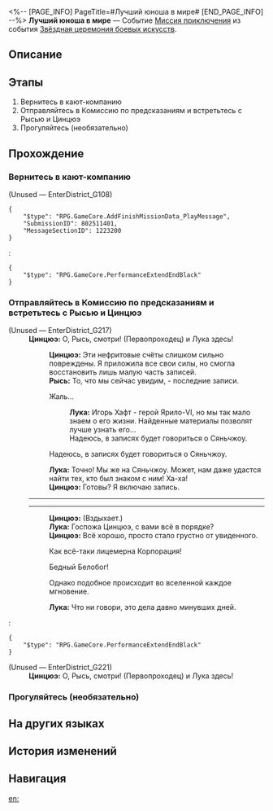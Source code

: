 <%-- [PAGE_INFO]
PageTitle=#Лучший юноша в мире#
[END_PAGE_INFO] --%>
{{Дополнить|Диалоги.}}
{{Миссия Инфобокс
|id              = 8025114
|Название        = 
|Изображение     = Миссия Лучший юноша в мире.png
|Тип             = Миссия приключения
|Событие         = Звёздная церемония боевых искусств
|Глава           = Звёздная церемония боевых искусств
|Условия         = Завершена [[Миссия приключения]] «[[Хотя аплодисменты стихли III]]»
|Персонажи       = Лука; Первопроходец; Рысь; Цинцюэ
|СтартЛокация    = [[Лофу Сяньчжоу]] — [[«Рассекатель небес»]]
|Мир             = Лофу Сяньчжоу
|Предыдущая      = Хотя аплодисменты стихли III
|Следующая       = Хотя аплодисменты стихли IV
|Награды         = Звёздный нефрит*10; Утраченный кристалл*2; Кредиты*20 000
}}
'''Лучший юноша в мире''' — Событие [[Миссия приключения]] из события [[Звёздная церемония боевых искусств]].

==Описание==
{{Описание|<!--официальное описание из Перекрёстка судеб-->}}

==Этапы==
# Вернитесь в кают-компанию
# Отправляйтесь в Комиссию по предсказаниям и встретьтесь с Рысью и Цинцюэ
# Прогуляйтесь (необязательно)

==Прохождение==
{{Дополнить}}
===Вернитесь в кают-компанию===
{{Описание миссии|тип=Миссия приключения|локация=«Рассекатель небес»|Напряжённый матч подошёл к концу. Пора отдохнуть.<br />Воспользуйтесь этим временем, чтобы подготовиться к следующей схватке.}}
{{Диалог Начало}}

;(Unused &mdash; EnterDistrict_G108)
<pre>{
	"$type": "RPG.GameCore.AddFinishMissionData_PlayMessage",
	"SubmissionID": 802511401,
	"MessageSectionID": 1223200
}</pre>
::{{tx}}
:<pre>{
	"$type": "RPG.GameCore.PerformanceExtendEndBlack"
}</pre>
{{Диалог Конец}}

===Отправляйтесь в Комиссию по предсказаниям и встретьтесь с Рысью и Цинцюэ===
{{Описание миссии|тип=Миссия приключения|локация=Комиссия по предсказаниям|Кажется, Цинцюэ добилась прогресса в исследовании реликвии Игоря. Поговорите с ней в Комиссии по предсказаниям.}}
{{Диалог Начало}}

;(Unused &mdash; EnterDistrict_G217)
:'''Цинцюэ:''' О, Рысь, смотри! (Первопроходец) и Лука здесь!
::'''Цинцюэ:''' Эти нефритовые счёты слишком сильно повреждены. Я приложила все свои силы, но смогла восстановить лишь малую часть записей.
::'''Рысь:''' То, что мы сейчас увидим, - последние записи.
::{{Диалог|Стрелка}} Жаль...
:::'''Лука:''' Игорь Хафт - герой Ярило-VI, но мы так мало знаем о его жизни. Найденные материалы позволят лучше узнать его...
:::Надеюсь, в записях будет говориться о Сяньчжоу.
::{{Диалог|Стрелка}} Надеюсь, в записях будет говориться о Сяньчжоу.
::'''Лука:''' Точно! Мы же на Сяньчжоу. Может, нам даже удастся найти тех, кто был знаком с ним! Ха-ха!
::'''Цинцюэ:''' Готовы? Я включаю запись.
::{{tx}}
:----
::{{tx}}
:----
::'''Цинцюэ:''' (Вздыхает.)
::'''Лука:''' Госпожа Цинцюэ, с вами всё в порядке?
::'''Цинцюэ:''' Всё хорошо, просто стало грустно от увиденного.
::{{Диалог|Стрелка}} Как всё-таки лицемерна Корпорация!
::{{Диалог|Стрелка}} Бедный Белобог!
::{{Диалог|Стрелка}} Однако подобное происходит во вселенной каждое мгновение.
::'''Лука:''' Что ни говори, это дела давно минувших дней.
::{{tx}}
:<pre>{
	"$type": "RPG.GameCore.PerformanceExtendEndBlack"
}</pre>

;(Unused &mdash; EnterDistrict_G221)
:'''Цинцюэ:''' О, Рысь, смотри! (Первопроходец) и Лука здесь!
{{Диалог Конец}}

===Прогуляйтесь (необязательно)===
{{Описание миссии|тип=Миссия приключения|локация=«Рассекатель небес»|Напряжённый матч подошёл к концу. Пора отдохнуть.<br />Воспользуйтесь этим временем, чтобы подготовиться к следующей схватке.}}
{{Диалог Начало}}
{{Диалог Конец}}

==На других языках==
{{На других языках
|en   = The Epitome of Young Morals
|zhs  = 天下少年第一流
|zht  = 天下少年第一流
|ja   = 一流は少年より出ずる
|ko   = 천하제일의 소년이 탄생하네
|es   = Hombres jóvenes enfrentados en un duelo sin igual
|fr   = Incarnation de jeunes idéaux
|ru   = Лучший юноша в мире
|th   = เด็กหนุ่มผู้ไร้เทียมทาน
|vi   = Thiên Hạ Đệ Nhất Xuất Thiếu Niên
|de   = Junge Kämpfer in einem beispiellosen Duell
|id   = Pemuda Terhebat Sejagat Raya
|pt   = O Epítome da Jovem Moral
}}

==История изменений==
{{История изменений|3.5}}

==Навигация==
{{Миссия приключения Навбокс|Глава }}

[[en:]]
